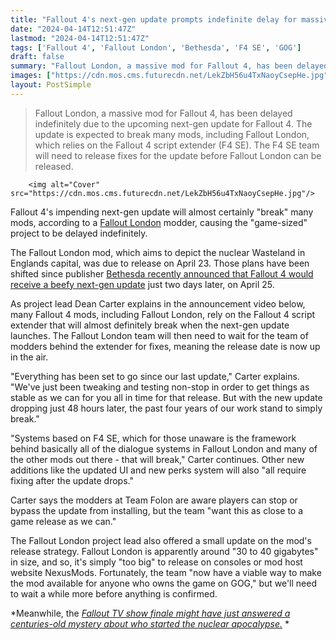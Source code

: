 ```yaml
---
title: "Fallout 4's next-gen update prompts indefinite delay for massive '30-40GB' Fallout London mod: 'The past four years of our work stand to simply break'"
date: "2024-04-14T12:51:47Z"
lastmod: "2024-04-14T12:51:47Z"
tags: ['Fallout 4', 'Fallout London', 'Bethesda', 'F4 SE', 'GOG']
draft: false
summary: "Fallout London, a massive mod for Fallout 4, has been delayed indefinitely due to the upcoming next-gen update for Fallout 4. The update is expected to break many mods, including Fallout London, which relies on the Fallout 4 script extender (F4 SE). The F4 SE team will need to release fixes for the update before Fallout London can be released."
images: ["https://cdn.mos.cms.futurecdn.net/LekZbH56u4TxNaoyCsepHe.jpg"]
layout: PostSimple
---
```

> Fallout London, a massive mod for Fallout 4, has been delayed indefinitely due to the upcoming next-gen update for Fallout 4. The update is expected to break many mods, including Fallout London, which relies on the Fallout 4 script extender (F4 SE). The F4 SE team will need to release fixes for the update before Fallout London can be released.


        <img alt="Cover" src="https://cdn.mos.cms.futurecdn.net/LekZbH56u4TxNaoyCsepHe.jpg"/>
        
Fallout 4's impending next-gen update will almost certainly "break" many mods, according to a [Fallout London](https://www.gamesradar.com/fallout-london-the-game-size-rpg-conversion-mod-sees-a-slight-delay-due-to-global-conflicts/) modder, causing the "game-sized" project to be delayed indefinitely.

The Fallout London mod, which aims to depict the nuclear Wasteland in Englands capital, was due to release on April 23. Those plans have been shifted since publisher [Bethesda recently announced that Fallout 4 would receive a beefy next-gen update](https://www.gamesradar.com/nearly-a-decade-later-fallout-4-is-getting-its-next-gen-update-with-60-fps-support-and-a-pile-of-new-content-just-in-time-for-the-tv-show/#:~:text=You%20technically%20could%20play%20Fallout,login%2C%20and%20quest%20fixes.%22) just two days later, on April 25.

As project lead Dean Carter explains in the announcement video below, many Fallout 4 mods, including Fallout London, rely on the Fallout 4 script extender that will almost definitely break when the next-gen update launches. The Fallout London team will then need to wait for the team of modders behind the extender for fixes, meaning the release date is now up in the air.

"Everything has been set to go since our last update," Carter explains. "We've just been tweaking and testing non-stop in order to get things as stable as we can for you all in time for that release. But with the new update dropping just 48 hours later, the past four years of our work stand to simply break."

"Systems based on F4 SE, which for those unaware is the framework behind basically all of the dialogue systems in Fallout London and many of the other mods out there - that will break," Carter continues. Other new additions like the updated UI and new perks system will also "all require fixing after the update drops."

Carter says the modders at Team Folon are aware players can stop or bypass the update from installing, but the team "want this as close to a game release as we can."

The Fallout London project lead also offered a small update on the mod's release strategy. Fallout London is apparently around "30 to 40 gigabytes" in size, and so, it's simply "too big" to release on consoles or mod host website NexusMods. Fortunately, the team "now have a viable way to make the mod available for anyone who owns the game on GOG," but we'll need to wait a while more before anything is confirmed.

*Meanwhile, the *[<em>Fallout TV show finale might have just answered a centuries-old mystery about who started the nuclear apocalypse.</em>](https://www.gamesradar.com/fallout-tv-show-nuclear-war-start/)* *
        